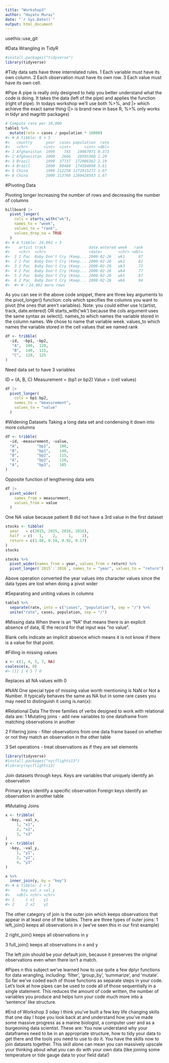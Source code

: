 ```yaml
---
title: "Workshop3"
author: "Hayato Murai"
date: "`r Sys.Date()`"
output: html_document
---
```

usethis::use_git

#Data Wrangling in TidyR
```r

#install.packages("tidyverse")
library(tidyverse)

```
#Tidy data sets have three interrelated rules. 
1 Each variable must have its own column.
2 Each observation must have its own row.
3 Each value must have its own cell.

#Pipe 
A pipe is really only designed to help you better understand what the code is doing. It takes the data (left of the pipe) and applies the function (right of pipe). In todays workshop we’ll use both %>%, and |>  which achieve the exact same thing (|> is brand new in base R, %>% only works in tidyr and magrittr packages)

```r
# Compute rate per 10,000
table1 %>% 
  mutate(rate = cases / population * 10000)
#> # A tibble: 6 × 5
#>   country      year  cases population  rate
#>   <chr>       <int>  <int>      <int> <dbl>
#> 1 Afghanistan  1999    745   19987071 0.373
#> 2 Afghanistan  2000   2666   20595360 1.29 
#> 3 Brazil       1999  37737  172006362 2.19 
#> 4 Brazil       2000  80488  174504898 5.61 
#> 5 China        1999 212258 1272915272 1.67 
#> 6 China        2000 213766 1280428583 1.67

```
#Pivoting Data

Pivoting longer
Increasing the number of rows and decreasing the number of columns 


```r
billboard |> 
  pivot_longer(
    cols = starts_with("wk"), 
    names_to = "week", 
    values_to = "rank",
    values_drop_na = TRUE
  )
#> # A tibble: 24,092 × 5
#>    artist track                   date.entered week   rank
#>    <chr>  <chr>                   <date>       <chr> <dbl>
#>  1 2 Pac  Baby Don't Cry (Keep... 2000-02-26   wk1      87
#>  2 2 Pac  Baby Don't Cry (Keep... 2000-02-26   wk2      82
#>  3 2 Pac  Baby Don't Cry (Keep... 2000-02-26   wk3      72
#>  4 2 Pac  Baby Don't Cry (Keep... 2000-02-26   wk4      77
#>  5 2 Pac  Baby Don't Cry (Keep... 2000-02-26   wk5      87
#>  6 2 Pac  Baby Don't Cry (Keep... 2000-02-26   wk6      94
#>  #> # ℹ 24,082 more rows

```

As you can see in the above code snippet, there are three key arguments to the pivot_longer() function:
cols which specifies the columns you want to pivot (the ones that aren’t variables). Note: you could either use !c(artist, track, date.entered) OR starts_with('wk') because the cols argument uses the same syntax as select().
names_to which names the variable stored in the column names. We chose to name that variable week.
values_to which names the variable stored in the cell values that we named rank

```r
df <- tribble(
  ~id,  ~bp1, ~bp2,
   "A",  100,  120,
   "B",  140,  115,
   "C",  120,  125
)
```

Need data set to have 3 variables 

ID = (A, B, C)
Measurement = (bp1 or bp2)
Value = (cell values)

```r
df |> 
  pivot_longer(
    cols = bp1:bp2,
    names_to = "measurement",
    values_to = "value"
  )

```
#Widening Datasets
Taking a long data set and condensing it down into more columns 

```r
df <- tribble(
  ~id, ~measurement, ~value,
  "A",        "bp1",    100,
  "B",        "bp1",    140,
  "B",        "bp2",    115, 
  "A",        "bp2",    120,
  "A",        "bp3",    105
)
```

Opposite function of lengthening data sets

```r
df |> 
  pivot_wider(
    names_from = measurement,
    values_from = value
  )
```
One NA value because patient B did not have a 3rd value in the first dataset


```r

stocks <- tibble(
  year   = c(2015, 2015, 2016, 2016),
  half  = c(   1,    2,     1,    2),
  return = c(1.88, 0.59, 0.92, 0.17)
)
stocks

stocks %>% 
  pivot_wider(names_from = year, values_from = return) %>% 
  pivot_longer(`2015`:`2016`, names_to = "year", values_to = "return")

```
Above operation converted the year values into character values since the data types are lost when doing a pivot wider 

#Separating and uniting values in columns 

```r
table3 %>% 
  separate(rate, into = c("cases", "population"), sep = "/") %>%
  unite("rate", cases, population, sep = "/") 
```

#Missing data
When there is an "NA" that means there is an explicit absence of data, IE the record for that input was "no value". 

Blank cells indicate an implicit absence which means it is not know if there is a value for that point. 

#Filling in missing values 

```r
x <- c(1, 4, 5, 7, NA)
coalesce(x, 0)
#> [1] 1 4 5 7 0
```
Replaces all NA values with 0

#NAN
One special type of missing value worth mentioning is NaN or Not a Number. It typically behaves the same as NA but in some rare cases you may need to distinguish it using is.nan(x):





#Relational Data
The three families of verbs designed to work with relational data are:
1 Mutating joins - add new variables to one dataframe from matching observations in another

2 Filtering joins - filter observations from one data frame based on whether or not they match an observation in the other table

3 Set operations - treat observations as if they are set elements

```r
library(tidyverse)
#install.packages("nycflights13")
#library(nycflights13)
```

Join datasets through keys. Keys are variables that uniquely identify an observation 

Primary keys identify a specific observation 
Foreign keys identify an observation in another table

#Mutating Joins

```r
x <- tribble(
  ~key, ~val_x,
     1, "x1",
     2, "x2",
     3, "x3"
)
y <- tribble(
  ~key, ~val_y,
     1, "y1",
     2, "y2",
     4, "y3"
)

x %>% 
  inner_join(y, by = "key")
#> # A tibble: 2 × 3
#>     key val_x val_y
#>   <dbl> <chr> <chr>
#> 1     1 x1    y1   
#> 2     2 x2    y2
```
The other category of join is the outer join which keeps observations that appear in at least one of the tables. There are three types of outer joins:
1 left_join() keeps all observations in x (we’ve seen this in our first example)

2 right_join() keeps all observations in y

3 full_join() keeps all observations in x and y

The left join should be your default join, because it preserves the original observations even when there isn’t a match.


#Pipes 
n this subject we’ve learned how to use quite a few dplyr functions for data wrangling, including: 'filter', 'group_by', 'summarize', and 'mutate'. So far we’ve coded each of those functions as separate steps in your code. Let’s look at how pipes can be used to code all of those sequentially in a single statement. This reduces the amount of code written, the number of variables you produce and helps turn your code much more into a ‘sentence’ like structure. 

#End of Workshop 3 
oday I think you’ve built a few key life changing skills that one day I hope you look back at and understand how you’ve made some massive progress as a marine biologist, a computer user and as a burgeoning data scientist. These are:
You now understand why your dataframes need to be in an appropriate structure, how to tidy your data to get there and the tools you need to use to do it.
You have the skills now to join datasets together. This skill alone can mean you can massively upscale your thinking about what you can do with your own data (like joining some temperature or tide gauge data to your field data!) 




